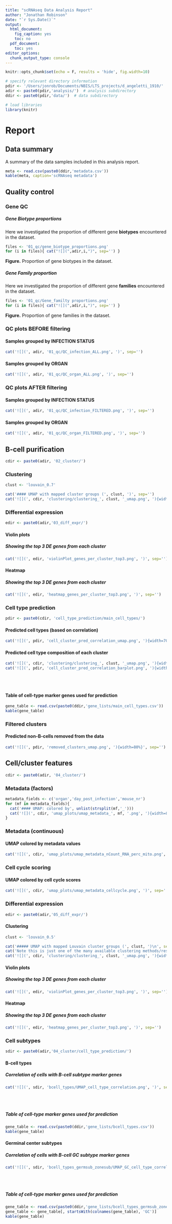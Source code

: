```yaml
---
title: "scRNAseq Data Analysis Report"
author: "Jonathan Robinson"
date: "`r Sys.Date()`"
output:
  html_document:
    fig_caption: yes
    toc: no
  pdf_document:
    toc: yes
editor_options: 
  chunk_output_type: console
---
```


```r
knitr::opts_chunk$set(echo = F, results = 'hide', fig.width=10)
```

```r
# specify relevant directory information
pdir <- '/Users/jonrob/Documents/NBIS/LTS_projects/d_angeletti_1910/'  # parent directiory
adir <- paste0(pdir,'analysis/')  # analysis subdirectory
ddir <- paste0(pdir,'data/')  # data subdirectory
```

```r
# load libraries
library(knitr)
```

# Report {.tabset}

## Data summary

A summary of the data samples included in this analysis report.

```r
meta <- read.csv(paste0(ddir,'metadata.csv'))
kable(meta, caption='scRNAseq metadata')
```


## Quality control {.tabset}

### Gene QC

##### Gene Biotype proportions

Here we investigated the proportion of different gene **biotypes** encountered in the dataset.

```r
files <- '01_qc/gene_biotype_proportions.png'
for (i in files){ cat("![](",adir,i,")", sep='') }
```
**Figure.** Proportion of gene biotypes in the dataset.

##### Gene Family proportion

Here we investigated the proportion of different gene **families** encountered in the dataset.

```r
files <- '01_qc/Gene_familty proportions.png'
for (i in files){ cat("![](",adir,i,")", sep='') }
```
**Figure.** Proportion of gene families in the dataset.


### QC plots BEFORE filtering
#### Samples grouped by INFECTION STATUS
```r
cat('![](', adir, '01_qc/QC_infection_ALL.png', ')', sep='')
```

#### Samples grouped by ORGAN
```r
cat('![](', adir, '01_qc/QC_organ_ALL.png', ')', sep='')
```


### QC plots AFTER filtering
#### Samples grouped by INFECTION STATUS
```r
cat('![](', adir, '01_qc/QC_infection_FILTERED.png', ')', sep='')
```

#### Samples grouped by ORGAN
```r
cat('![](', adir, '01_qc/QC_organ_FILTERED.png', ')', sep='')
```

## B-cell purification {.tabset}
```r
cdir <- paste0(adir, '02_cluster/')
```

### Clustering
```r
clust <- 'louvain_0.7'
```

```r
cat('#### UMAP with mapped cluster groups (', clust, ')', sep='')
cat('![](', cdir, 'clustering/clustering_', clust, '_umap.png', '){width=80%}', sep='')
```


### Differential expression {.tabset}
```r
edir <- paste0(adir,'03_diff_expr/')
```

#### Violin plots
##### Showing the top 3 DE genes from each cluster
```r
cat('![](', edir, 'violinPlot_genes_per_cluster_top3.png', ')', sep='')
```

#### Heatmap
##### Showing the top 3 DE genes from each cluster
```r
cat('![](', edir, 'heatmap_genes_per_cluster_top3.png', ')', sep='')
```


### Cell type prediction
```r
pdir <- paste0(cdir, 'cell_type_prediction/main_cell_types/')
```

#### Predicted cell types (based on correlation)
```r
cat('![](', pdir, 'cell_cluster_pred_correlation_umap.png', '){width=70%}', sep='')
```

#### Predicted cell type composition of each cluster
```r
cat('![](', cdir, 'clustering/clustering_', clust, '_umap.png', '){width=40%}', sep='')
cat('![](', pdir, 'cell_cluster_pred_correlation_barplot.png', '){width=60%}', sep='')
```

<br/><br/>

#### Table of cell-type marker genes used for prediction
```r
gene_table <- read.csv(paste0(ddir,'gene_lists/main_cell_types.csv'))
kable(gene_table)
```


### Filtered clusters
#### Predicted non-B-cells removed from the data
```r
cat('![](', pdir, 'removed_clusters_umap.png', '){width=80%}', sep='')
```


## Cell/cluster features {.tabset}

```r
cdir <- paste0(adir, '04_cluster/')
```

### Metadata (factors)
```r
metadata_fields <- c('organ','day_post_infection','mouse_nr')
for (mf in metadata_fields){
  cat('#### UMAP: colored by', unlist(strsplit(mf,'_')))
  cat('![](', cdir, 'umap_plots/umap_metadata_', mf, '.png', '){width=80%}\n', sep='')
}
```

### Metadata (continuous)
#### UMAP colored by metadata values
```r
cat('![](', cdir, 'umap_plots/umap_metadata_nCount_RNA_perc_mito.png', ')', sep='')
```

### Cell cycle scoring
#### UMAP colored by cell cycle scores
```r
cat('![](', cdir, 'umap_plots/umap_metadata_cellcycle.png', ')', sep='')
```


### Differential expression {.tabset}
```r
edir <- paste0(adir,'05_diff_expr/')
```

#### Clustering
```r
clust <- 'louvain_0.5'
```

```r
cat('##### UMAP with mapped Louvain cluster groups (', clust, ')\n', sep='')
cat('Note this is just one of the many available clustering methods/results. This grouping is shown because it was used for this differential expression analysis.\n\n')
cat('![](', cdir, 'clustering/clustering_', clust, '_umap.png', '){width=80%}', sep='')
```

#### Violin plots
##### Showing the top 3 DE genes from each cluster
```r
cat('![](', edir, 'violinPlot_genes_per_cluster_top3.png', ')', sep='')
```

#### Heatmap
##### Showing the top 3 DE genes from each cluster
```r
cat('![](', edir, 'heatmap_genes_per_cluster_top3.png', ')', sep='')
```


### Cell subtypes {.tabset}
```r
sdir <- paste0(adir,'04_cluster/cell_type_prediction/')
```

#### B-cell types
##### Correlation of cells with B-cell subtype marker genes
```r
cat('![](', sdir, 'bcell_types/UMAP_cell_type_correlation.png', ')', sep='')
```

<br/><br/>

##### Table of cell-type marker genes used for prediction
```r
gene_table <- read.csv(paste0(ddir,'gene_lists/bcell_types.csv'))
kable(gene_table)
```


#### Germinal center subtypes
##### Correlation of cells with B-cell GC subtype marker genes
```r
cat('![](', sdir, 'bcell_types_germsub_zonesub/UMAP_GC_cell_type_correlation.png', ')', sep='')
```

<br/><br/>

##### Table of cell-type marker genes used for prediction
```r
gene_table <- read.csv(paste0(ddir,'gene_lists/bcell_types_germsub_zonesub.csv'))
gene_table <- gene_table[, startsWith(colnames(gene_table), 'GC')]
kable(gene_table)
```






<!-- ## VDJ Analysis {.tabset} -->

<!-- ```{r} -->
<!-- # specify levels of analysis/output -->
<!-- analysis_types <- c('unpaired', 'paired') -->
<!-- chains <- c('IGH', 'IGK', 'IGL', 'IGH-IGK', 'IGH-IGL') -->
<!-- chainparts <- c('cdr3','cdr3_nt','v_gene','j_gene','merged') -->
<!-- ``` -->


<!-- ```{r, results='asis'} -->
<!-- for (atype in analysis_types) { -->

<!--   cat('###', atype, '{.tabset}\n') -->
<!--   vdir <- paste0(adir, '06_VDJ_analysis_', atype, '/') -->

<!--   for (chain in chains) { -->

<!--     cat('####', chain, '{.tabset}\n') -->

<!--     # generate directory names -->
<!--     if (chain == 'IGH-IGK') { -->
<!--       chaindir <- 'IGH|IGK' -->
<!--       cparts <- 'IGhk_clonotype' -->
<!--     } else if (chain == 'IGH-IGL') { -->
<!--       chaindir <- 'IGH|IGL' -->
<!--       cparts <- 'IGhl_clonotype' -->
<!--     } else { -->
<!--       chaindir <- chain -->
<!--       cparts <- chainparts -->
<!--     } -->

<!--     # show plots for each chain and chain piece -->
<!--     for (cpart in cparts) { -->
<!--       cat('#####', cpart, '\n') -->
<!--       chain_cpart <- paste0(chaindir, '_', cpart) -->
<!--       chain_subdir <- paste0(vdir, chain_cpart, '/') -->

<!--       cat('![](', chain_subdir, chain_cpart, '_diversity_plots.png', ')\n', sep='') -->
<!--       if (cpart %in% c('v_gene', 'j_gene')) { -->

<!--       } -->
<!--       cat('![](', chain_subdir, chain_cpart, '_umap_scale.png', ')\n\n', sep='') -->
<!--     } -->
<!--   } -->
<!-- } -->
<!-- ``` -->


